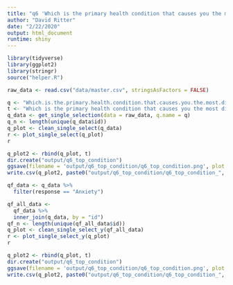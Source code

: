 ```yaml
---
title: "q6 'Which is the primary health condition that causes you the most distress? (Please select one)'"
author: "David Ritter"
date: "2/22/2020"
output: html_document
runtime: shiny
---
```


```r
library(tidyverse)
library(ggplot2)
library(stringr)
source("helper.R")
```

```r
raw_data <- read.csv("data/master.csv", stringsAsFactors = FALSE)
```

```r
q <- "Which.is.the.primary.health.condition.that.causes.you.the.most.distress...Please.select.one."
t <- "Which is the primary health condition that causes you the most distress? (Please select one)"
q_data <- get_single_selection(data = raw_data, q.name = q)
q_n <- length(unique(q_data$id))
q_plot <- clean_single_select(q_data)
r <- plot_single_select(q_plot)
r
```

```r
q_plot2 <- rbind(q_plot, t)
dir.create("output/q6_top_condition")
ggsave(filename = 'output/q6_top_condition/q6_top_condition.png', plot = r, device = 'png')
write.csv(q_plot2, paste0("output/q6_top_condition/q6_top_condition_", q_n,".csv"), row.names=F)
```

```r
qf_data <- q_data %>%
  filter(response == "Anxiety")
```

```r
qf_all_data <- 
  qf_data %>%
  inner_join(q_data, by = "id")
qf_n <- length(unique(qf_all_data$id))
q_plot <- clean_single_select_y(qf_all_data)
r <- plot_single_select_y(q_plot)
r
```

```r
q_plot2 <- rbind(q_plot, t)
dir.create("output/q6_top_condition")
ggsave(filename = 'output/q6_top_condition/q6_top_condition.png', plot = r, device = 'png')
write.csv(q_plot2, paste0("output/q6_top_condition/q6_top_condition_", qf_n,".csv"), row.names=F)
```
